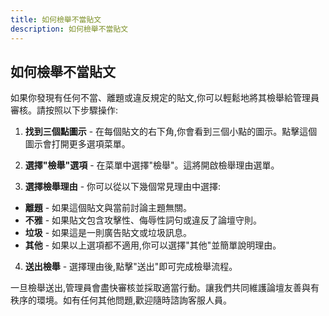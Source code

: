 ```yaml
---
title: 如何檢舉不當貼文
description: 如何檢舉不當貼文
---
```

## 如何檢舉不當貼文

如果你發現有任何不當、離題或違反規定的貼文,你可以輕鬆地將其檢舉給管理員審核。請按照以下步驟操作:

1. **找到三個點圖示** - 在每個貼文的右下角,你會看到三個小點的圖示。點擊這個圖示會打開更多選項菜單。

2. **選擇"檢舉"選項** - 在菜單中選擇"檢舉"。這將開啟檢舉理由選單。

3. **選擇檢舉理由** - 你可以從以下幾個常見理由中選擇:

- **離題** - 如果這個貼文與當前討論主題無關。
- **不雅** - 如果貼文包含攻擊性、侮辱性詞句或違反了論壇守則。
- **垃圾** - 如果這是一則廣告貼文或垃圾訊息。
- **其他** - 如果以上選項都不適用,你可以選擇"其他"並簡單說明理由。

4. **送出檢舉** - 選擇理由後,點擊"送出"即可完成檢舉流程。

一旦檢舉送出,管理員會盡快審核並採取適當行動。讓我們共同維護論壇友善與有秩序的環境。如有任何其他問題,歡迎隨時諮詢客服人員。